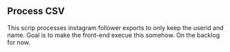 ## Process CSV

This scrip processes instagram follower exports to only keep the userid and name. Goal is to make the front-end execue this somehow. On the backlog for now.
